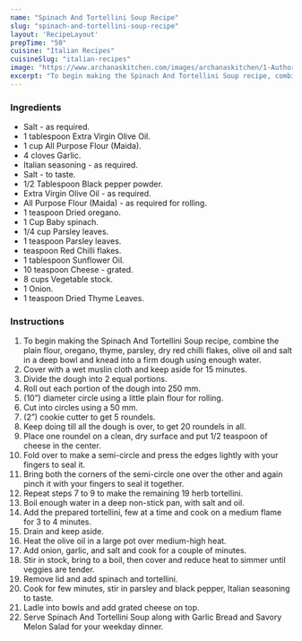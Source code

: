---
name: "Spinach And Tortellini Soup Recipe"
slug: "spinach-and-tortellini-soup-recipe"
layout: 'RecipeLayout'
prepTime: "50"
cuisine: "Italian Recipes"
cuisineSlug: "italian-recipes"
image: "https://www.archanaskitchen.com/images/archanaskitchen/1-Author/garimasgautam-gmail.com/Spinach__Tortellini_Soup.jpg"
excerpt: "To begin making the Spinach And Tortellini Soup recipe, combine the plain flour, oregano, thyme, parsley, dry red chilli flakes, olive oil and salt in a deep bowl and knead into a firm dough using enough water"
---

### Ingredients

- Salt - as required.
- 1 tablespoon Extra Virgin Olive Oil.
- 1 cup All Purpose Flour (Maida).
- 4 cloves Garlic.
- Italian seasoning - as required.
- Salt - to taste.
- 1/2 Tablespoon Black pepper powder.
- Extra Virgin Olive Oil - as required.
- All Purpose Flour (Maida) - as required for rolling.
- 1 teaspoon Dried oregano.
- 1 Cup Baby spinach.
- 1/4 cup Parsley leaves.
- 1 teaspoon Parsley leaves.
- teaspoon Red Chilli flakes.
- 1 tablespoon Sunflower Oil.
- 10 teaspoon Cheese - grated.
- 8 cups Vegetable stock.
- 1 Onion.
- 1 teaspoon Dried Thyme Leaves.

### Instructions

1. To begin making the Spinach And Tortellini Soup recipe, combine the plain flour, oregano, thyme, parsley, dry red chilli flakes, olive oil and salt in a deep bowl and knead into a firm dough using enough water.
1. Cover with a wet muslin cloth and keep aside for 15 minutes.
1. Divide the dough into 2 equal portions.
1. Roll out each portion of the dough into 250 mm.
1. (10”) diameter circle using a little plain flour for rolling.
1. Cut into circles using a 50 mm.
1. (2”) cookie cutter to get 5 roundels.
1. Keep doing till all the dough is over, to get 20 roundels in all.
1. Place one roundel on a clean, dry surface and put 1/2 teaspoon of cheese in the center.
1. Fold over to make a semi-circle and press the edges lightly with your fingers to seal it.
1. Bring both the corners of the semi-circle one over the other and again pinch it with your fingers to seal it together.
1. Repeat steps 7 to 9 to make the remaining 19 herb tortellini.
1. Boil enough water in a deep non-stick pan, with salt and oil.
1. Add the prepared tortellini, few at a time and cook on a medium flame for 3 to 4 minutes.
1. Drain and keep aside.
1. Heat the olive oil in a large pot over medium-high heat.
1. Add onion, garlic, and salt and cook for a couple of minutes.
1. Stir in stock, bring to a boil, then cover and reduce heat to simmer until veggies are tender.
1. Remove lid and add spinach and tortellini.
1. Cook for few minutes, stir in parsley and black pepper, Italian seasoning to taste.
1. Ladle into bowls and add grated cheese on top.
1. Serve Spinach And Tortellini Soup along with Garlic Bread and Savory Melon Salad for your weekday dinner.
